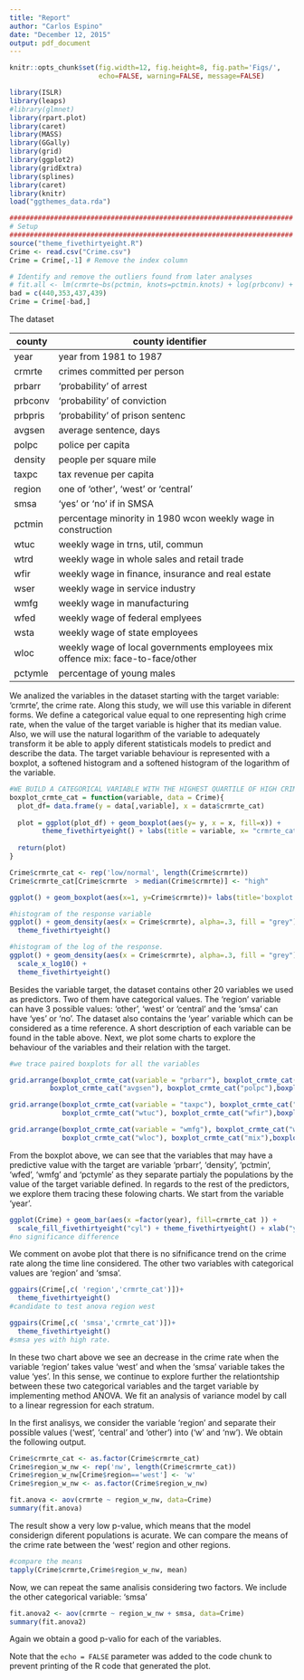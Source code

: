 ```yaml
---
title: "Report"
author: "Carlos Espino"
date: "December 12, 2015"
output: pdf_document
---
```

```r
knitr::opts_chunk$set(fig.width=12, fig.height=8, fig.path='Figs/',
                      echo=FALSE, warning=FALSE, message=FALSE)
```

\section{Introduction}

\section{Dataset}

```r
library(ISLR)
library(leaps)
#library(glmnet)
library(rpart.plot)
library(caret)
library(MASS)
library(GGally)
library(grid)
library(ggplot2)
library(gridExtra)
library(splines)
library(caret)
library(knitr)
load("ggthemes_data.rda")

######################################################################
# Setup
######################################################################
source("theme_fivethirtyeight.R")
Crime <- read.csv("Crime.csv")
Crime = Crime[,-1] # Remove the index column

# Identify and remove the outliers found from later analyses
# fit.all <- lm(crmrte~bs(pctmin, knots=pctmin.knots) + log(prbconv) + log(polpc) + prbarr + density:county + prbarr:prbpris + pctmin:polpc + polpc:wfed + density:pctmin + density:pctymle + taxpc:wfed + region:wsta, data=Crime)
bad = c(440,353,437,439)
Crime = Crime[-bad,]
```

The dataset 

| county   | county identifier                                                              |   |
|----------|--------------------------------------------------------------------------------|---|
| year     | year from 1981 to 1987                                                         |   |
| crmrte   | crimes committed per person                                                    |   |
| prbarr   | 'probability' of arrest                                                        |   |
| prbconv  | 'probability' of conviction                                                    |   |
| prbpris  | 'probability' of prison sentenc                                                |   |
| avgsen   | average sentence, days                                                         |   |
| polpc    | police per capita                                                              |   |
| density  | people per square mile                                                         |   |
| taxpc    | tax revenue per capita                                                         |   |
| region   | one of 'other', 'west' or 'central'                                            |   |
| smsa     | 'yes' or 'no' if in SMSA                                                       |   |
| pctmin   | percentage minority in 1980 wcon weekly wage in construction                   |   |
| wtuc     | weekly wage in trns, util, commun                                              |   |
| wtrd     | weekly wage in whole sales and retail trade                                    |   |
| wfir     | weekly wage in finance, insurance and real estate                              |   |
| wser     | weekly wage in service industry                                                |   |
| wmfg     | weekly wage in manufacturing                                                   |   |
| wfed     | weekly wage of federal emplyees                                                |   |
| wsta     | weekly wage of state employees                                                 |   |
| wloc     | weekly wage of local governments employees mix offence mix: face-to-face/other |   |
| pctymle  | percentage of young males                                                      |   |

We analized the variables in the dataset starting with the target variable: 'crmrte', the crime rate. Along this study, we will use this variable in diferent forms. We define a categorical value equal to one representing high crime rate, when the value of the target variable is higher that its median value. Also, we will use the natural logarithm of the variable to adequately transform it be able to apply diferent statisticals models to predict and describe the data. The target variable behaviour is represented with a boxplot, a softened histogram and a softened histogram of the logarithm of the variable.

```r
#WE BUILD A CATEGORICAL VARIABLE WITH THE HIGHEST QUARTILE OF HIGH CRIME RATE
boxplot_crmte_cat = function(variable, data = Crime){
  plot_df= data.frame(y = data[,variable], x = data$crmrte_cat)
  
  plot = ggplot(plot_df) + geom_boxplot(aes(y= y, x = x, fill=x)) + 
        theme_fivethirtyeight() + labs(title = variable, x= "crmrte_cat", y = variable )
  
  return(plot)
}

Crime$crmrte_cat <- rep('low/normal', length(Crime$crmrte))
Crime$crmrte_cat[Crime$crmrte  > median(Crime$crmrte)] <- "high"

ggplot() + geom_boxplot(aes(x=1, y=Crime$crmrte))+ labs(title='boxplot - crime rate')

#histogram of the response variable
ggplot() + geom_density(aes(x = Crime$crmrte), alpha=.3, fill = "grey") + xlab("Crimes per person") +
  theme_fivethirtyeight()

#histogram of the log of the response.
ggplot() + geom_density(aes(x = Crime$crmrte), alpha=.3, fill = "grey") + xlab("log(Crimes per person)") +
  scale_x_log10() +
  theme_fivethirtyeight()
```

Besides the variable target, the dataset contains other 20 variables we used as predictors. Two of them have categorical values. The 'region' variable can have 3 possible values: 'other', 'west' or 'central' and the 'smsa' can have 'yes' or 'no'. The dataset also contains the 'year' variable which can be considered as a time reference. A short description of each variable can be found in the table above. Next, we plot some charts to explore the behaviour of the variables and their relation with the target.

```r
#we trace paired boxplots for all the variables

grid.arrange(boxplot_crmte_cat(variable = "prbarr"), boxplot_crmte_cat("prbconv"), boxplot_crmte_cat("prbpris"),
          boxplot_crmte_cat("avgsen"), boxplot_crmte_cat("polpc"),boxplot_crmte_cat("density"), ncol=3)

grid.arrange(boxplot_crmte_cat(variable = "taxpc"), boxplot_crmte_cat("pctmin"), boxplot_crmte_cat("wcon"),
             boxplot_crmte_cat("wtuc"), boxplot_crmte_cat("wfir"),boxplot_crmte_cat("wser"), ncol=3)

grid.arrange(boxplot_crmte_cat(variable = "wmfg"), boxplot_crmte_cat("wfed"), boxplot_crmte_cat("wsta"),
             boxplot_crmte_cat("wloc"), boxplot_crmte_cat("mix"),boxplot_crmte_cat("pctymle"), ncol=3)

```

From the boxplot above, we can see that the variables that may have a predictive value with the target are variable 'prbarr', 'density', 'pctmin', 'wfed', 'wmfg' and 'pctymle' as they separate partialy the populations by the value of the target variable defined. In regards to the rest of the predictors, we explore them tracing these folowing charts. We start from the variable 'year'.

```r
ggplot(Crime) + geom_bar(aes(x =factor(year), fill=crmrte_cat )) +
  scale_fill_fivethirtyeight("cyl") + theme_fivethirtyeight() + xlab("year")
#no significance difference
```

We comment on avobe plot that there is no sifnificance trend on the crime rate along the time line considered. The other two variables with categorical values are 'region' and 'smsa'.

```r
ggpairs(Crime[,c( 'region','crmrte_cat')])+
  theme_fivethirtyeight()
#candidate to test anova region west

ggpairs(Crime[,c( 'smsa','crmrte_cat')])+
  theme_fivethirtyeight()
#smsa yes with high rate.
```

In these two chart above we see an decrease in the crime rate when the variable 'region' takes value 'west' and when the 'smsa' variable takes the value 'yes'.
In this sense, we continue to explore further the relationtship between these two categorical variables and the target variable by implementing method ANOVA. We fit an analysis of variance model by call to a linear regression for each stratum.

In the first analisys, we consider the variable 'region' and separate their possible values ('west', 'central' and 'other') into ('w' and 'nw'). We obtain the following output.

```r
Crime$crmrte_cat <- as.factor(Crime$crmrte_cat)
Crime$region_w_nw <- rep('nw', length(Crime$crmrte_cat))
Crime$region_w_nw[Crime$region=='west'] <- 'w'
Crime$region_w_nw <- as.factor(Crime$region_w_nw)

fit.anova <- aov(crmrte ~ region_w_nw, data=Crime)
summary(fit.anova)
```

The result show a very low p-value, which means that the model considerign diferent populations is acurate. We can compare the means of the crime rate between the 'west' region and other regions.

```r
#compare the means
tapply(Crime$crmrte,Crime$region_w_nw, mean)
```

Now, we can repeat the same analisis considering two factors. We include the other categorical variable: 'smsa'

```r
fit.anova2 <- aov(crmrte ~ region_w_nw + smsa, data=Crime)
summary(fit.anova2)
```

Again we obtain a good p-valio for each of the variables. 



Note that the `echo = FALSE` parameter was added to the code chunk to prevent printing of the R code that generated the plot.
